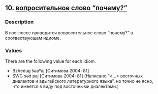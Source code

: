 ## 10. <a href =  'https://agricolamz.github.io/The_Circassian_Isoglosses_Database/10.html'>вопросительное слово "почему?"</a>
### Description

В изоглоссе приводится вопросительное слово "почему?" в соотвествующем идиоме.

### Values
There are the following value for each idiom:

* Bzhedug  ŝəpʰaj [Ситимова 2004: 81] 
* SWC  səd paj [Ситимова 2004: 81] (Написано "<...> восточных диалектов и адыгейского литературного языка", но точно не ясно, что имеется в виду под восточными диалектами.)

